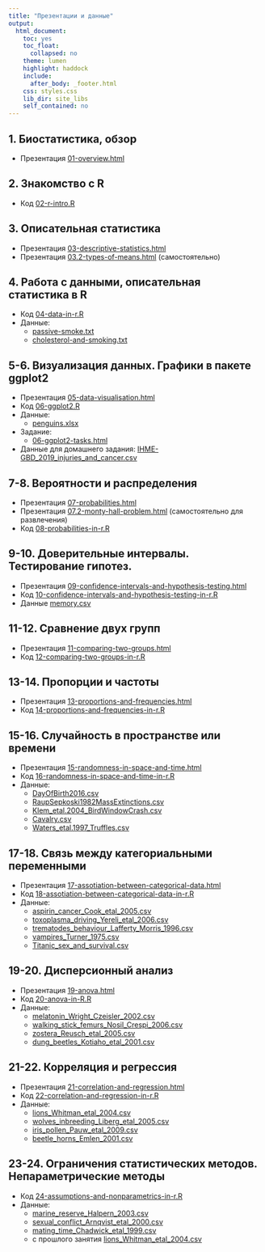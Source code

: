```yaml
---
title: "Презентации и данные"
output:
  html_document:
    toc: yes
    toc_float:
      collapsed: no
    theme: lumen
    highlight: haddock
    include:
      after_body: _footer.html
    css: styles.css
    lib_dir: site_libs
    self_contained: no
---
```


## 1. Биостатистика, обзор

- Презентация [01-overview.html](01-overview.html)

## 2. Знакомство с R

- Код [02-r-intro.R](02-r-intro.R)

## 3. Описательная статистика

- Презентация [03-descriptive-statistics.html](03-descriptive-statistics.html)
- Презентация [03.2-types-of-means.html](03.2-types-of-means.html)  (самостоятельно)

## 4. Работа с данными, описательная статистика в R

- Код [04-data-in-r.R](04-data-in-r.R)
- Данные:
    - [passive-smoke.txt](data/passive-smoke.txt)
    - [cholesterol-and-smoking.txt](data/cholesterol-and-smoking.txt)

## 5-6. Визуализация данных. Графики в пакете ggplot2

- Презентация [05-data-visualisation.html](05-data-visualisation.html)
- Код [06-ggplot2.R](06-ggplot2.R)
- Данные:
    - [penguins.xlsx](data/penguins.xlsx)
- Задание:
    - [06-ggplot2-tasks.html](06-ggplot2-tasks.html)
    
- Данные для домашнего задания: [IHME-GBD_2019_injuries_and_cancer.csv](data/IHME-GBD_2019_injuries_and_cancer.csv)


## 7-8. Вероятности и распределения

- Презентация [07-probabilities.html](07-probabilities.html)
- Презентация [07.2-monty-hall-problem.html](07.2-monty-hall-problem.html) (самостоятельно для развлечения)
- Код [08-probabilities-in-r.R](08-probabilities-in-r.R)

## 9-10. Доверительные интервалы. Тестирование гипотез.

- Презентация [09-confidence-intervals-and-hypothesis-testing.html](09-confidence-intervals-and-hypothesis-testing.html)
- Код [10-confidence-intervals-and-hypothesis-testing-in-r.R](10-confidence-intervals-and-hypothesis-testing-in-r.R)
- Данные [memory.csv](data/memory.csv)

## 11-12. Cравнение двух групп

- Презентация [11-comparing-two-groups.html](11-comparing-two-groups.html)
- Код [12-comparing-two-groups-in-r.R](12-comparing-two-groups-in-r.R)


## 13-14. Пропорции и частоты

- Презентация [13-proportions-and-frequencies.html](13-proportions-and-frequencies.html)
- Код [14-proportions-and-frequencies-in-r.R](14-proportions-and-frequencies-in-r.R)

## 15-16. Случайность в пространстве или времени

- Презентация [15-randomness-in-space-and-time.html](15-randomness-in-space-and-time.html)
- Код [16-randomness-in-space-and-time-in-r.R](16-randomness-in-space-and-time-in-r.R)
- Данные:
  - [DayOfBirth2016.csv](data/DayOfBirth2016.csv)
  - [RaupSepkoski1982MassExtinctions.csv](data/RaupSepkoski1982MassExtinctions.csv)
  - [Klem_etal.2004_BirdWindowCrash.csv](data/Klem_etal.2004_BirdWindowCrash.csv)
  - [Cavalry.csv](data/Cavalry.csv)
  - [Waters_etal.1997_Truffles.csv](data/Waters_etal.1997_Truffles.csv)

## 17-18. Связь между категориальными переменными

- Презентация [17-assotiation-between-categorical-data.html](17-assotiation-between-categorical-data.html)
- Код [18-assotiation-between-categorical-data-in-r.R](18-assotiation-between-categorical-data-in-r.R)
- Данные:
  - [aspirin_cancer_Cook_etal_2005.csv](data/aspirin_cancer_Cook_etal_2005.csv)
  - [toxoplasma_driving_Yereli_etal_2006.csv](data/toxoplasma_driving_Yereli_etal_2006.csv)
  - [trematodes_behaviour_Lafferty_Morris_1996.csv](data/trematodes_behaviour_Lafferty_Morris_1996.csv)
  - [vampires_Turner_1975.csv](data/vampires_Turner_1975.csv)
  - [Titanic_sex_and_survival.csv](data/Titanic_sex_and_survival.csv)


## 19-20. Дисперсионный анализ

- Презентация [19-anova.html](19-anova.html)
- Код [20-anova-in-R.R](20-anova-in-R.R)
- Данные:
  - [melatonin_Wright_Czeisler_2002.csv](data/melatonin_Wright_Czeisler_2002.csv)
  - [walking_stick_femurs_Nosil_Crespi_2006.csv](data/walking_stick_femurs_Nosil_Crespi_2006.csv)
  - [zostera_Reusch_etal_2005.csv](data/zostera_Reusch_etal_2005.csv)
  - [dung_beetles_Kotiaho_etal_2001.csv](data/dung_beetles_Kotiaho_etal_2001.csv)

## 21-22. Корреляция и регрессия

- Презентация [21-correlation-and-regression.html](21-correlation-and-regression.html)
- Код [22-correlation-and-regression-in-r.R](22-correlation-and-regression-in-r.R)
- Данные:
  - [lions_Whitman_etal_2004.csv](data/lions_Whitman_etal_2004.csv)
  - [wolves_inbreeding_Liberg_etal_2005.csv](data/wolves_inbreeding_Liberg_etal_2005.csv)
  - [iris_pollen_Pauw_etal_2009.csv](data/iris_pollen_Pauw_etal_2009.csv)
  - [beetle_horns_Emlen_2001.csv](data/beetle_horns_Emlen_2001.csv)

## 23-24. Ограничения статистических методов. Непараметрические методы

<!-- - Презентация [23-assumptions-and-nonparametrics.html](23-assumptions-and-nonparametrics.html) -->
- Код [24-assumptions-and-nonparametrics-in-r.R](24-assumptions-and-nonparametrics-in-r.R)
- Данные:
  - [marine_reserve_Halpern_2003.csv](data/marine_reserve_Halpern_2003.csv)
  - [sexual_conflict_Arnqvist_etal_2000.csv](data/sexual_conflict_Arnqvist_etal_2000.csv)
  - [mating_time_Chadwick_etal_1999.csv](data/mating_time_Chadwick_etal_1999.csv)
  - с прошлого занятия [lions_Whitman_etal_2004.csv](data/lions_Whitman_etal_2004.csv)

